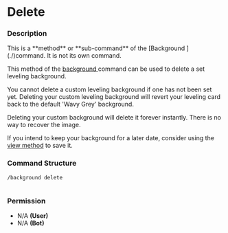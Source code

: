 # Delete

### Description

<Callout type="warning">
This is a **method** or **sub-command** of the [Background ](./)command. It is not its own command.
</Callout>

This method of the [background ](./)command can be used to delete a set leveling background.

You cannot delete a custom leveling background if one has not been set yet. Deleting your custom leveling background will revert your leveling card back to the default 'Wavy Grey' background.

Deleting your custom background will delete it forever instantly. There is no way to recover the image.

If you intend to keep your background for a later date, consider using the [view method](view.md) to save it.

### Command Structure

```
/background delete
```

<figure><img src="https://i.imgur.com/jNYrQXL.png" alt=""><figcaption></figcaption></figure>

### **Permission**

* N/A **(User)**
* N/A **(Bot)**
